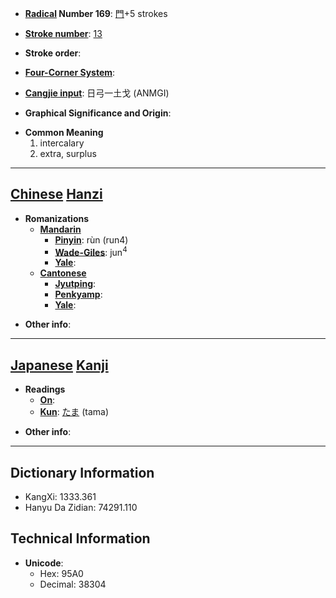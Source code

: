 * '''[[Wiktionary:Chinese radical index| Radical]] Number 169''': [[Wiktionary:Chinese radical index 門|門]]+5 strokes

* '''[[Wiktionary:Chinese total strokes index|Stroke number]]''': [[Wiktionary:Chinese total strokes index 13|13]]

* '''Stroke order''': 

* '''[[Wiktionary:Chinese four corner index|Four-Corner System]]''': 

* '''[[Wiktionary:Chinese Cangjie index|Cangjie input]]''': 日弓一土戈 (ANMGI)

* '''Graphical Significance and Origin''': 

* '''Common Meaning'''
*#intercalary
*# extra, surplus


----

== [[Chinese]] [[Hanzi]] ==

* '''Romanizations'''
** '''[[Mandarin]]'''
*** '''[[Pinyin]]''': rùn (run4)
*** '''[[Wade-Giles]]''': jun<sup>4</sup>
*** '''[[Yale]]''': 
** '''[[Cantonese]]'''
*** '''[[Jyutping]]''':
*** '''[[Penkyamp]]''': 
*** '''[[Yale]]''': 

* '''Other info''': 

----

== [[Japanese]] [[Kanji]] ==

* '''Readings'''
** '''[[On]]''': 
** '''[[Kun]]''': [[たま]] (tama)

* '''Other info''':  

----

== Dictionary Information ==

* KangXi: 1333.361
* Hanyu Da Zidian: 74291.110

== Technical Information ==

* '''Unicode''':
** Hex: 95A0
** Decimal: 38304